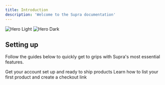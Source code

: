 ```yaml
---
title: Introduction
description: 'Welcome to the Supra documentation'
---
```


<img
  className='block dark:hidden'
  src='/images/hero-light.svg'
  alt='Hero Light'
/>
<img
  className='hidden dark:block'
  src='/images/hero-dark.svg'
  alt='Hero Dark'
/>

## Setting up

Follow the guides below to quickly get to grips with Supra's most essential features.

<CardGroup cols={2}>
  <Card title='Quickstart' icon='pen-to-square' href='/quickstart'>
    Get your account set up and ready to ship products
  </Card>
  <Card title='Add Your First Product' icon='box' href='/products'>
    Learn how to list your first product and create a checkout link
  </Card>
</CardGroup>
